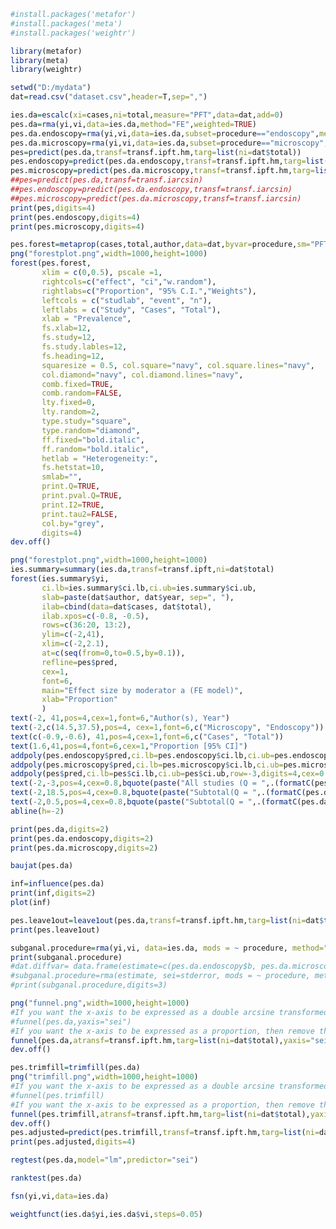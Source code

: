 ```r
#install.packages('metafor')
#install.packages('meta')
#install.packages('weightr')
```
```r
library(metafor)
library(meta)
library(weightr)
```
```r
setwd("D:/mydata")
dat=read.csv("dataset.csv",header=T,sep=",")
```
```r
ies.da=escalc(xi=cases,ni=total,measure="PFT",data=dat,add=0)
pes.da=rma(yi,vi,data=ies.da,method="FE",weighted=TRUE)
pes.da.endoscopy=rma(yi,vi,data=ies.da,subset=procedure=="endoscopy",method="FE")
pes.da.microscopy=rma(yi,vi,data=ies.da,subset=procedure=="microscopy",method="FE")
pes=predict(pes.da,transf=transf.ipft.hm,targ=list(ni=dat$total))
pes.endoscopy=predict(pes.da.endoscopy,transf=transf.ipft.hm,targ=list(ni=dat$total))
pes.microscopy=predict(pes.da.microscopy,transf=transf.ipft.hm,targ=list(ni=dat$total))
##pes=predict(pes.da,transf=transf.iarcsin)
##pes.endoscopy=predict(pes.da.endoscopy,transf=transf.iarcsin)
##pes.microscopy=predict(pes.da.microscopy,transf=transf.iarcsin)
print(pes,digits=4)
print(pes.endoscopy,digits=4)
print(pes.microscopy,digits=4)
```
```r
pes.forest=metaprop(cases,total,author,data=dat,byvar=procedure,sm="PFT",method.tau="DL",incr=0.5,allincr=FALSE,addincr=FALSE,title="")
png("forestplot.png",width=1000,height=1000)
forest(pes.forest,
       xlim = c(0,0.5), pscale =1, 
       rightcols=c("effect", "ci","w.random"),
       rightlabs=c("Proportion", "95% C.I.","Weights"),
       leftcols = c("studlab", "event", "n"), 
       leftlabs = c("Study", "Cases", "Total"),
       xlab = "Prevalence", 
       fs.xlab=12,
       fs.study=12,
       fs.study.lables=12,
       fs.heading=12,
       squaresize = 0.5, col.square="navy", col.square.lines="navy",
       col.diamond="navy", col.diamond.lines="navy",
       comb.fixed=TRUE,
       comb.random=FALSE,
       lty.fixed=0,
       lty.random=2, 
       type.study="square",
       type.random="diamond",
       ff.fixed="bold.italic",
       ff.random="bold.italic",
       hetlab = "Heterogeneity:",
       fs.hetstat=10,
       smlab="",
       print.Q=TRUE,
       print.pval.Q=TRUE,
       print.I2=TRUE,
       print.tau2=FALSE,
       col.by="grey",
       digits=4)
dev.off()
```
```r
png("forestplot.png",width=1000,height=1000)
ies.summary=summary(ies.da,transf=transf.ipft,ni=dat$total)
forest(ies.summary$yi,
       ci.lb=ies.summary$ci.lb,ci.ub=ies.summary$ci.ub,
       slab=paste(dat$author, dat$year, sep=", "),
       ilab=cbind(data=dat$cases, dat$total),
       ilab.xpos=c(-0.8, -0.5),
       rows=c(36:20, 13:2),
       ylim=c(-2,41),
       xlim=c(-2,2.1),
       at=c(seq(from=0,to=0.5,by=0.1)), 
       refline=pes$pred,
       cex=1,
       font=6,
       main="Effect size by moderator a (FE model)",
       xlab="Proportion"
       )
text(-2, 41,pos=4,cex=1,font=6,"Author(s), Year")
text(-2,c(14.5,37.5),pos=4, cex=1,font=6,c("Microscopy", "Endoscopy"))
text(c(-0.9,-0.6), 41,pos=4,cex=1,font=6,c("Cases", "Total"))
text(1.6,41,pos=4,font=6,cex=1,"Proportion [95% CI]")
addpoly(pes.endoscopy$pred,ci.lb=pes.endoscopy$ci.lb,ci.ub=pes.endoscopy$ci.ub,row=18.5,digits=4,cex=0.8,mlab="")
addpoly(pes.microscopy$pred,ci.lb=pes.microscopy$ci.lb,ci.ub=pes.microscopy$ci.ub,row=0.5,digits=4,cex=0.8,mlab="")
addpoly(pes$pred,ci.lb=pes$ci.lb,ci.ub=pes$ci.ub,row=-3,digits=4,cex=0.8,mlab="")
text(-2,-3,pos=4,cex=0.8,bquote(paste("All studies (Q = ",.(formatC(pes.da$QE, digits=1, format="f")), ", df = ", .(pes.da$k - pes.da$p),", p = ", .(formatC(pes.da$QEp, digits=2, format="f")), "; ", I^2, " = ",.(formatC(pes.da$I2, digits=1, format="f")), "%",")")))
text(-2,18.5,pos=4,cex=0.8,bquote(paste("Subtotal(Q = ",.(formatC(pes.da.endoscopy$QE, digits=1, format="f")), ", df = ", .(pes.da.endoscopy$k - pes.da.endoscopy$p),", p = ", .(formatC(pes.da.endoscopy$QEp, digits=2, format="f")),"; ", I^2, " = ",.(formatC(pes.da.endoscopy$I2, digits=1, format="f")), "%",")")))
text(-2,0.5,pos=4,cex=0.8,bquote(paste("Subtotal(Q = ",.(formatC(pes.da.microscopy$QE, digits=1, format="f")),", df = ", .(pes.da.microscopy$k - pes.da.microscopy$p), ", p = ", .(formatC(pes.da.microscopy$QEp, digits=2, format="f")), "; ", I^2, " = ",.(formatC(pes.da.microscopy$I2, digits=1, format="f")), "%",")")))
abline(h=-2)
```
```r
print(pes.da,digits=2)
print(pes.da.endoscopy,digits=2)
print(pes.da.microscopy,digits=2)
```
```r
baujat(pes.da)
```
```r
inf=influence(pes.da)
print(inf,digits=2)
plot(inf)
```
```r
pes.leave1out=leave1out(pes.da,transf=transf.ipft.hm,targ=list(ni=dat$total),digits=4)
print(pes.leave1out)
```
```r
subganal.procedure=rma(yi,vi, data=ies.da, mods = ~ procedure, method="FE")
print(subganal.procedure)
#dat.diffvar= data.frame(estimate=c(pes.da.endoscopy$b, pes.da.microscopy$b),stderror=c(pes.da.endoscopy$se, pes.da.microscopy$se),procedure = c("endoscopy","microscopy"), tau2=round(c(pes.da.endoscopy$tau2, pes.da.microscopy$tau2),3))
#subganal.procedure=rma(estimate, sei=stderror, mods = ~ procedure, method="FE", data=dat.diffvar, digits=4)
#print(subganal.procedure,digits=3)
```
```r
png("funnel.png",width=1000,height=1000)
#If you want the x-axis to be expressed as a double arcsine transformed proportion, then remove the "#" sign before the following line.
#funnel(pes.da,yaxis="sei")
#If you want the x-axis to be expressed as a proportion, then remove the "#" sign before the following line.
funnel(pes.da,atransf=transf.ipft.hm,targ=list(ni=dat$total),yaxis="sei",xlab="Proportion")
dev.off()
```
```r
pes.trimfill=trimfill(pes.da)
png("trimfill.png",width=1000,height=1000)
#If you want the x-axis to be expressed as a double arcsine transformed proportion, then remove the "#" sign before the following line.
#funnel(pes.trimfill)
#If you want the x-axis to be expressed as a proportion, then remove the "#" sign before the following line.
funnel(pes.trimfill,atransf=transf.ipft.hm,targ=list(ni=dat$total),yaxis="sei",xlab="Proportion")
dev.off()
pes.adjusted=predict(pes.trimfill,transf=transf.ipft.hm,targ=list(ni=dat$total))
print(pes.adjusted,digits=4)
```
```r
regtest(pes.da,model="lm",predictor="sei")
```
```r
ranktest(pes.da)
```
```r
fsn(yi,vi,data=ies.da)
```
```r
weightfunct(ies.da$yi,ies.da$vi,steps=0.05)
```





